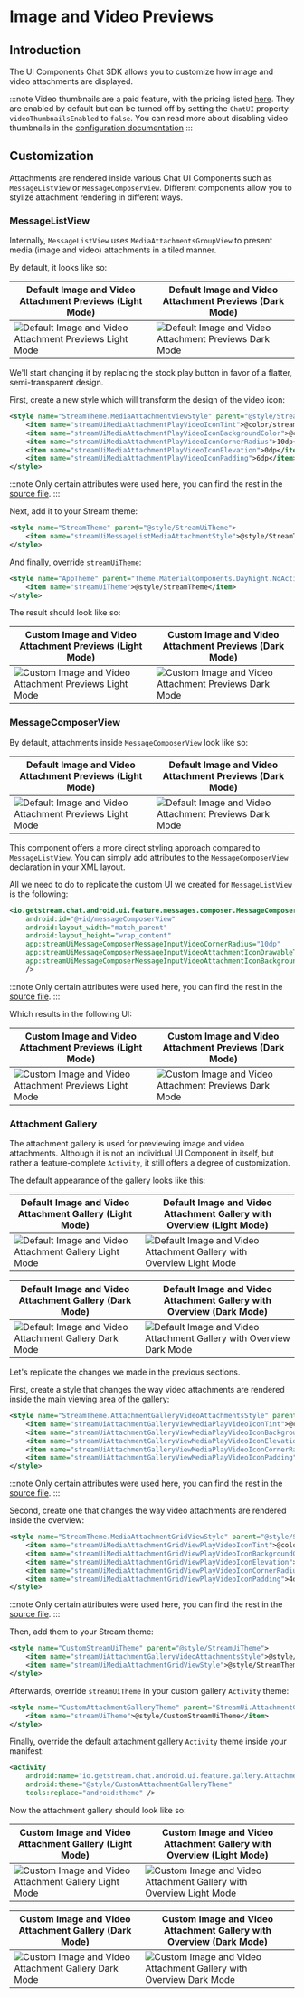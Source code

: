 # Image and Video Previews

## Introduction

The UI Components Chat SDK allows you to customize how image and video attachments are displayed.

:::note
Video thumbnails are a paid feature, with the pricing listed [here](https://getstream.io/chat/pricing/). They are enabled by default but can be turned off by setting the `ChatUI` property `videoThumbnailsEnabled` to `false`. You can read more about disabling video thumbnails in the [configuration documentation](../general-customization/chatui.mdx#disabling-video-thumbnails)
:::

## Customization

Attachments are rendered inside various Chat UI Components such as `MessageListView` or `MessageComposerView`. Different components allow you to stylize attachment rendering in different ways.

### MessageListView

Internally, `MessageListView` uses `MediaAttachmentsGroupView` to present media (image and video) attachments in a tiled manner.

By default, it looks like so:

| Default Image and Video Attachment Previews (Light Mode) | Default Image and Video Attachment Previews (Dark Mode) |
|---|---|
| ![Default Image and Video Attachment Previews Light Mode](../../assets/xml_customizing_image_and_video_attachments_message_list_stock.png) | ![Default Image and Video Attachment Previews Dark Mode](../../assets/xml_customizing_image_and_video_attachments_message_list_stock_dark.png) |

We'll start changing it by replacing the stock play button in favor of a flatter, semi-transparent design.

First, create a new style which will transform the design of the video icon:

```xml
<style name="StreamTheme.MediaAttachmentViewStyle" parent="@style/StreamUiTheme">
    <item name="streamUiMediaAttachmentPlayVideoIconTint">@color/stream_ui_literal_white</item>
    <item name="streamUiMediaAttachmentPlayVideoIconBackgroundColor">@color/stream_ui_literal_black</item>
    <item name="streamUiMediaAttachmentPlayVideoIconCornerRadius">10dp</item>
    <item name="streamUiMediaAttachmentPlayVideoIconElevation">0dp</item>
    <item name="streamUiMediaAttachmentPlayVideoIconPadding">6dp</item>
</style>
```

:::note
Only certain attributes were used here, you can find the rest in the [source file](https://github.com/GetStream/stream-chat-android/blob/main/stream-chat-android-ui-components/src/main/res/values/attrs_media_attachment_view.xml).
:::

Next, add it to your Stream theme:

```xml
<style name="StreamTheme" parent="@style/StreamUiTheme">
    <item name="streamUiMessageListMediaAttachmentStyle">@style/StreamTheme.MediaAttachmentViewStyle</item>
</style>
```

And finally, override `streamUiTheme`:

```xml
<style name="AppTheme" parent="Theme.MaterialComponents.DayNight.NoActionBar">
    <item name="streamUiTheme">@style/StreamTheme</item>
</style>
```

The result should look like so:

| Custom Image and Video Attachment Previews (Light Mode) | Custom Image and Video Attachment Previews (Dark Mode) |
|---|---|
| ![Custom Image and Video Attachment Previews Light Mode](../../assets/xml_customizing_image_and_video_attachments_message_list_custom.png) | ![Custom Image and Video Attachment Previews Dark Mode](../../assets/xml_customizing_image_and_video_attachments_message_list_custom_dark.png) |

### MessageComposerView

By default, attachments inside `MessageComposerView` look like so:

| Default Image and Video Attachment Previews (Light Mode) | Default Image and Video Attachment Previews (Dark Mode) |
|---|---|
| ![Default Image and Video Attachment Previews Light Mode](../../assets/xml_customizing_image_and_video_attachments_message_composer_stock.png) | ![Default Image and Video Attachment Previews Dark Mode](../../assets/xml_customizing_image_and_video_attachments_message_composer_stock_dark.png) |

This component offers a more direct styling approach compared to `MessageListView`. You can simply add attributes to the `MessageComposerView` declaration in your XML layout.

All we need to do to replicate the custom UI we created for `MessageListView` is the following:

```xml {5-7}
<io.getstream.chat.android.ui.feature.messages.composer.MessageComposerView
    android:id="@+id/messageComposerView"
    android:layout_width="match_parent"
    android:layout_height="wrap_content"
    app:streamUiMessageComposerMessageInputVideoCornerRadius="10dp"
    app:streamUiMessageComposerMessageInputVideoAttachmentIconDrawableTint="@color/white"
    app:streamUiMessageComposerMessageInputVideoAttachmentIconBackgroundColor="@color/stream_ui_literal_black"
    />
```

:::note
Only certain attributes were used here, you can find the rest in the [source file](https://github.com/GetStream/stream-chat-android/blob/main/stream-chat-android-ui-components/src/main/res/values/attrs_message_composer_view.xml).
:::

Which results in the following UI:

| Custom Image and Video Attachment Previews (Light Mode) | Custom Image and Video Attachment Previews (Dark Mode) |
|---|---|
| ![Custom Image and Video Attachment Previews Light Mode](../../assets/xml_customizing_image_and_video_attachments_message_composer_custom.png) | ![Custom Image and Video Attachment Previews Dark Mode](../../assets/xml_customizing_image_and_video_attachments_message_composer_custom_dark.png) |

### Attachment Gallery

The attachment gallery is used for previewing image and video attachments. Although it is not an individual UI Component in itself, but rather a feature-complete `Activity`, it still offers a degree of customization.

The default appearance of the gallery looks like this:

| Default Image and Video Attachment Gallery (Light Mode) | Default Image and Video Attachment Gallery with Overview (Light Mode) |
|---|---|
| ![Default Image and Video Attachment Gallery Light Mode](../../assets/xml_customizing_image_and_video_attachments_attachment_gallery_stock.png) | ![Default Image and Video Attachment Gallery with Overview Light Mode](../../assets/xml_customizing_image_and_video_attachments_attachment_gallery_with_overview_stock.png) |

| Default Image and Video Attachment Gallery (Dark Mode) | Default Image and Video Attachment Gallery with Overview (Dark Mode) |
|---|---|
| ![Default Image and Video Attachment Gallery Dark Mode](../../assets/xml_customizing_image_and_video_attachments_attachment_gallery_stock_dark.png) | ![Default Image and Video Attachment Gallery with Overview Dark Mode](../../assets/xml_customizing_image_and_video_attachments_attachment_gallery_with_overview_stock_dark.png) |

Let's replicate the changes we made in the previous sections.

First, create a style that changes the way video attachments are rendered inside the main viewing area of the gallery:

```xml
<style name="StreamTheme.AttachmentGalleryVideoAttachmentsStyle" parent="@style/StreamUiTheme">
    <item name="streamUiAttachmentGalleryViewMediaPlayVideoIconTint">@color/stream_ui_literal_white</item>
    <item name="streamUiAttachmentGalleryViewMediaPlayVideoIconBackgroundColor">@color/stream_ui_literal_black</item>
    <item name="streamUiAttachmentGalleryViewMediaPlayVideoIconElevation">0dp</item>
    <item name="streamUiAttachmentGalleryViewMediaPlayVideoIconCornerRadius">10dp</item>
    <item name="streamUiAttachmentGalleryViewMediaPlayVideoIconPadding">8dp</item>
</style>
```

:::note
Only certain attributes were used here, you can find the rest in the [source file](https://github.com/GetStream/stream-chat-android/blob/main/stream-chat-android-ui-components/src/main/res/values/attrs_attachment_gallery_video_attachments.xml).
:::

Second, create one that changes the way video attachments are rendered inside the overview:

```xml
<style name="StreamTheme.MediaAttachmentGridViewStyle" parent="@style/StreamUiTheme">
    <item name="streamUiMediaAttachmentGridViewPlayVideoIconTint">@color/stream_ui_literal_white</item>
    <item name="streamUiMediaAttachmentGridViewPlayVideoIconBackgroundColor">@color/stream_ui_literal_black</item>
    <item name="streamUiMediaAttachmentGridViewPlayVideoIconElevation">0dp</item>
    <item name="streamUiMediaAttachmentGridViewPlayVideoIconCornerRadius">10dp</item>
    <item name="streamUiMediaAttachmentGridViewPlayVideoIconPadding">4dp</item>
</style>
```

:::note
Only certain attributes were used here, you can find the rest in the [source file](https://github.com/GetStream/stream-chat-android/blob/main/stream-chat-android-ui-components/src/main/res/values/attrs_media_attachment_grid_view.xml).
:::

Then, add them to your Stream theme:

```xml
<style name="CustomStreamUiTheme" parent="@style/StreamUiTheme">
    <item name="streamUiAttachmentGalleryVideoAttachmentsStyle">@style/StreamTheme.AttachmentGalleryVideoAttachmentsStyle</item>
    <item name="streamUiMediaAttachmentGridViewStyle">@style/StreamTheme.MediaAttachmentGridViewStyle</item>
</style>
```

Afterwards, override `streamUiTheme` in your custom gallery `Activity` theme:

```xml
<style name="CustomAttachmentGalleryTheme" parent="StreamUi.AttachmentGallery">
    <item name="streamUiTheme">@style/CustomStreamUiTheme</item>
</style>
```

Finally, override the default attachment gallery `Activity` theme inside your manifest:

```xml
<activity
    android:name="io.getstream.chat.android.ui.feature.gallery.AttachmentGalleryActivity"
    android:theme="@style/CustomAttachmentGalleryTheme"
    tools:replace="android:theme" />
```

Now the attachment gallery should look like so:

| Custom Image and Video Attachment Gallery (Light Mode) | Custom Image and Video Attachment Gallery with Overview (Light Mode) |
|---|---|
| ![Custom Image and Video Attachment Gallery Light Mode](../../assets/xml_customizing_image_and_video_attachments_attachment_gallery_custom.png) | ![Custom Image and Video Attachment Gallery with Overview Light Mode](../../assets/xml_customizing_image_and_video_attachments_attachment_gallery_with_overview_custom.png) |

| Custom Image and Video Attachment Gallery (Dark Mode) | Custom Image and Video Attachment Gallery with Overview (Dark Mode) |
|---|---|
| ![Custom Image and Video Attachment Gallery Dark Mode](../../assets/xml_customizing_image_and_video_attachments_attachment_gallery_custom_dark.png) | ![Custom Image and Video Attachment Gallery with Overview Dark Mode](../../assets/xml_customizing_image_and_video_attachments_attachment_gallery_with_overview_custom_dark.png) |